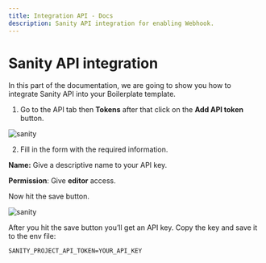 ```yaml
---
title: Integration API - Docs
description: Sanity API integration for enabling Webhook.
---
```


# Sanity API integration

In this part of the documentation, we are going to show you how to integrate Sanity API into your Boilerplate template.


1. Go to the API tab then **Tokens** after that click on the **Add API token** button.

![sanity](https://nextjstemplates.com/docs/sanity-16.png)

2. Fill in the form with the required information.

**Name:** Give a descriptive name to your API key.

**Permission**: Give **editor** access.

Now hit the save button.

![sanity](https://nextjstemplates.com/docs/sanity-17.png)

After you hit the save button you’ll get an API key. Copy the key and save it to the env file:

```
SANITY_PROJECT_API_TOKEN=YOUR_API_KEY
```
